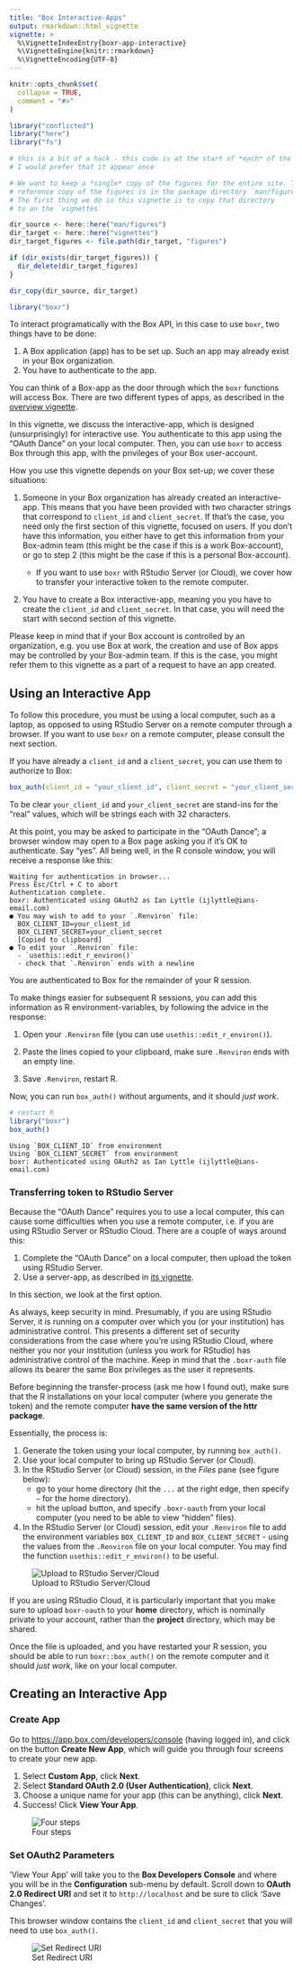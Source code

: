 ```yaml
---
title: "Box Interactive-Apps"
output: rmarkdown::html_vignette
vignette: >
  %\VignetteIndexEntry{boxr-app-interactive}
  %\VignetteEngine{knitr::rmarkdown}
  %\VignetteEncoding{UTF-8}
---
```


```r
knitr::opts_chunk$set(
  collapse = TRUE,
  comment = "#>"
)
```

```r
library("conflicted")
library("here")
library("fs")

# this is a bit of a hack - this code is at the start of *each* of the vignettes;
# I would prefer that it appear once

# We want to keep a *single* copy of the figures for the entire site. The 
# reference copy of the figures is in the package directory `man/figures`.
# The first thing we do in this vignette is to copy that directory 
# to an the `vignettes`

dir_source <- here::here("man/figures")
dir_target <- here::here("vignettes")
dir_target_figures <- file.path(dir_target, "figures")

if (dir_exists(dir_target_figures)) {
  dir_delete(dir_target_figures)
}

dir_copy(dir_source, dir_target)
```


```r
library("boxr")
```

To interact programatically with the Box API, in this case to use `boxr`, two things have to be done:

1. A Box application (app) has to be set up. Such an app may already exist in your Box organization.
2. You have to authenticate to the app.

You can think of a Box-app as the door through which the `boxr` functions will access Box. There are two different types of apps, as described in the [overview vignette](./boxr-apps.html). 

In this vignette, we discuss the interactive-app, which is designed (unsurprisingly) for interactive use. You authenticate to this app using the "OAuth Dance" on your local computer. Then, you can use `boxr` to access Box through this app, with the privileges of your Box user-account.

How you use this vignette depends on your Box set-up; we cover these situations:

1. Someone in your Box organization has already created an interactive-app. This means that you have been provided with two character strings that correspond to `client_id` and `client_secret`. If that's the case, you need only the first section of this vignette, focused on users. If you don't have this information, you either have to get this information from your Box-admin team (this might be the case if this is a work Box-account), or go to step 2 (this might be the case if this is a personal Box-account).

    - If you want to use `boxr` with RStudio Server (or Cloud), we cover how to transfer your interactive token to the remote computer.

2. You have to create a Box interactive-app, meaning you you have to create the `client_id` and `client_secret`. In that case, you will need the start with second section of this vignette.

Please keep in mind that if your Box account is controlled by an organization, e.g. you use Box at work, the creation and use of Box apps may be controlled by your Box-admin team. If this is the case, you might refer them to this vignette as a part of a request to have an app created.

## Using an Interactive App

To follow this procedure, you must be using a local computer, such as a laptop, as opposed to using RStudio Server on a remote computer through a browser. If you want to use `boxr` on a remote computer, please consult the next section.

If you have already a `client_id` and a `client_secret`, you can use them to authorize to Box:

```r
box_auth(client_id = "your_client_id", client_secret = "your_client_secret")
```

To be clear `your_client_id` and `your_client_secret` are stand-ins for the "real" values, which will be strings each with 32 characters.

At this point, you may be asked to participate in the "OAuth Dance"; a browser window may open to a Box page asking you if it's OK to authenticate. Say "yes". All being well, in the R console window, you will receive a response like this:

```
Waiting for authentication in browser...
Press Esc/Ctrl + C to abort
Authentication complete.
boxr: Authenticated using OAuth2 as Ian Lyttle (ijlyttle@ians-email.com)
● You may wish to add to your `.Renviron` file:
  BOX_CLIENT_ID=your_client_id
  BOX_CLIENT_SECRET=your_client_secret
  [Copied to clipboard]
● To edit your `.Renviron` file:
  - `usethis::edit_r_environ()`
  - check that `.Renviron` ends with a newline
```

You are authenticated to Box for the remainder of your R session. 

To make things easier for subsequent R sessions, you can add this information as R environment-variables, by following the advice in the response:

1. Open your `.Renviron` file (you can use `usethis::edit_r_environ()`).

2. Paste the lines copied to your clipboard, make sure `.Renviron` ends with an empty line.

3. Save `.Renviron`, restart R.

Now, you can run `box_auth()` without arguments, and it should *just work*.

```r
# restart R
library("boxr")
box_auth()
```

```
Using `BOX_CLIENT_ID` from environment
Using `BOX_CLIENT_SECRET` from environment
boxr: Authenticated using OAuth2 as Ian Lyttle (ijlyttle@ians-email.com)
```

### Transferring token to RStudio Server

Because the "OAuth Dance" requires you to use a local computer, this can cause some difficulties when you use a remote computer, i.e. if you are using RStudio Server or RStudio Cloud. There are a couple of ways around this:

1. Complete the "OAuth Dance" on a local computer, then upload the token using RStudio Server.
2. Use a server-app, as described in [its vignette](./boxr-app-service.html).

In this section, we look at the first option. 

As always, keep security in mind. Presumably, if you are using RStudio Server, it is running on a computer over which you (or your institution) has administrative control. This presents a different set of security considerations from the case where you're using RStudio Cloud, where neither you nor your institution (unless you work for RStudio) has administrative control of the machine. Keep in mind that the `.boxr-auth` file allows its bearer the same Box privileges as the user it represents.

Before beginning the transfer-process (ask me how I found out), make sure that the R installations on your local computer (where you generate the token) and the remote computer **have the same version of the httr package**.

Essentially, the process is:

1. Generate the token using your local computer, by running `box_auth()`.
2. Use your local computer to bring up RStudio Server (or Cloud).
3. In the RStudio Server (or Cloud) session, in the *Files* pane (see figure below):
    - go to your home directory (hit the `...` at the right edge, then specify `~` for the home directory).
    - hit the upload button, and specify `.boxr-oauth` from your local computer (you need to be able to view "hidden" files).
4. In the RStudio Server (or Cloud) session, edit your `.Renviron` file to add the environment variables `BOX_CLIENT_ID` and  `BOX_CLIENT_SECRET` - using the values from the `.Renviron` file on your local computer. You may find the function `usethis::edit_r_environ()` to be useful.

![Upload to RStudio Server/Cloud](figures/rstudio_cloud.png)

If you are using RStudio Cloud, it is particularly important that you make sure to upload `boxr-oauth` to your **home** directory, which is nominally private to your account, rather than the **project** directory, which may be shared.

Once the file is uploaded, and you have restarted your R session, you should be able to run `boxr::box_auth()` on the remote computer and it should *just work*, like on your local computer.

## Creating an Interactive App

### Create App

Go to [https://app.box.com/developers/console](https://app.box.com/developers/console) (having logged in), and click on the button **Create New App**, which will guide you through four screens to create your new app.

1. Select **Custom App**, click **Next**.
2. Select **Standard OAuth 2.0 (User Authentication)**, click **Next**.
3. Choose a unique name for your app (this can be anything), click **Next**.
4. Success! Click **View Your App**.

![Four steps](figures/four_steps.png)

### Set OAuth2 Parameters

'View Your App' will take you to the **Box Developers Console** and where you will be in the **Configuration** sub-menu by default. Scroll down to **OAuth 2.0 Redirect URI** and set it to `http://localhost` and be sure to click 'Save Changes'.

This browser window contains the `client_id` and `client_secret` that you will need to use `box_auth()`.

![Set Redirect URI](figures/redirect_uri.png)
